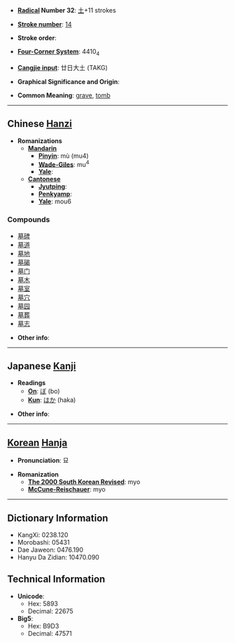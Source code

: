 * '''[[Wiktionary:Chinese radical index| Radical]] Number 32''': [[Wiktionary:Chinese radical index 土|土]]+11 strokes

* '''[[Wiktionary:Chinese total strokes index|Stroke number]]''': [[Wiktionary:Chinese total strokes index 14|14]]

* '''Stroke order''': 

* '''[[Wiktionary:Chinese four corner index|Four-Corner System]]''': 4410<sub>4</sub>

* '''[[Wiktionary:Chinese Cangjie index|Cangjie input]]''': 廿日大土 (TAKG)

* '''Graphical Significance and Origin''': 

* '''Common Meaning''': [[grave]], [[tomb]]

----

== Chinese [[Hanzi]] ==

* '''Romanizations'''
** '''[[Mandarin]]'''
*** '''[[Pinyin]]''': mù (mu4)
*** '''[[Wade-Giles]]''': mu<sup>4</sup>
*** '''[[Yale]]''': 
** '''[[Cantonese]]'''
*** '''[[Jyutping]]''':
*** '''[[Penkyamp]]''': 
*** '''[[Yale]]''': mou6

===Compounds===
*[[墓碑]]
*[[墓道]]
*[[墓地]]
*[[墓碣]]
*[[墓门]]
*[[墓木]]
*[[墓室]]
*[[墓穴]]
*[[墓园]]
*[[墓葬]]
*[[墓志]]

* '''Other info''': 

----

== Japanese [[Kanji]] ==

* '''Readings'''
** '''[[On]]''': [[ぼ]] (bo)
** '''[[Kun]]''': [[はか]] (haka)

* '''Other info''':  

----

== [[Korean]] [[Hanja]] ==

* '''Pronunciation''': 묘

* '''Romanization'''
** '''[[The 2000 South Korean Revised Romanization|The 2000 South Korean Revised]]''': myo
** '''[[McCune-Reischauer]]''': myo

----

== Dictionary Information ==

* KangXi: 0238.120
* Morobashi: 05431
* Dae Jaweon: 0476.190
* Hanyu Da Zidian: 10470.090

== Technical Information ==

* '''Unicode''':
** Hex: 5893
** Decimal: 22675
* '''Big5''':
** Hex: B9D3
** Decimal: 47571